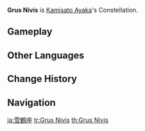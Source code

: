 {{Constellation Overview Infobox
|title     = Grus Nivis
|character = Kamisato Ayaka
|meaning   = Snow-White Crane
}}
'''Grus Nivis''' is [[Kamisato Ayaka]]'s Constellation.

==Gameplay==
{{Constellation Table|Kamisato Ayaka}}

==Other Languages==
{{Other Languages
|en      = Grus Nivis
|en_lang = la
|en_tl   = Snow-White Crane
|zhs     = 雪鹤座
|zhs_rm  = Xuěhè-zuò
|zht     = 雪鶴座
|zht_rm  = Xuěhè-zuò
|zh_tl   = Snow Crane Constellation
|ja      = 雪鶴座
|ja_rm   = Yukitsuru-za{{Assumed}}
|ja_tl   = Snow Crane Constellation
|ko      = {{tt|설학|雪鶴}}자리
|ko_rm   = Seolhak-jari
|ko_tl   = Snow Crane Constellation{{Sino|ko|ja|zh}}
|es      = Grus Nivis
|fr      = Grus Nivis
|ru      = Снежный Журавль
|ru_tl   = Snow Crane
|th      = Grus Nivis
|vi      = {{tt|Cung|宫}} {{tt|Tuyết Hạc|雪鹤}}
|vi_tl   = Snow Crane Constellation{{Sino|vi}}
|de      = Grus Nivis
|id      = Grus Nivis
|pt      = Grus Nivis
|tr      = Kar Turnası
|tr_tl   = 
|it      = Grus Nivis
}}

==Change History==
{{Change History|2.0}}

==Navigation==
{{Constellation Navbox}}

[[ja:雪鶴座]]
[[tr:Grus Nivis]]
[[th:Grus Nivis]]